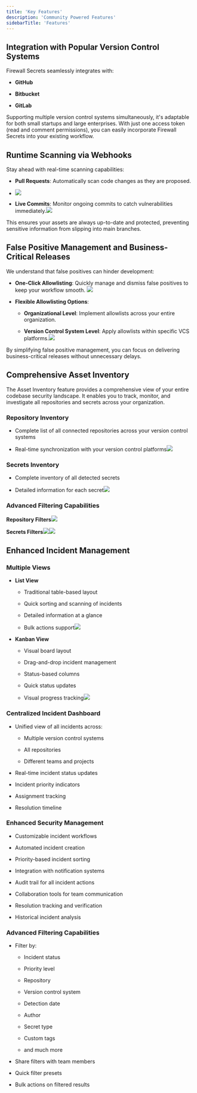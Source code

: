 ```yaml
---
title: 'Key Features'
description: 'Community Powered Features'
sidebarTitle: 'Features'
---
```


## **Integration with Popular Version Control Systems**

Firewall Secrets seamlessly integrates with:

* **GitHub**

* **Bitbucket**

* **GitLab**

Supporting multiple version control systems simultaneously, it's adaptable for both small startups and large enterprises. With just one access token (read and comment permissions), you can easily incorporate Firewall Secrets into your existing workflow.

## **Runtime Scanning via Webhooks**

Stay ahead with real-time scanning capabilities:

* **Pull Requests**: Automatically scan code changes as they are proposed.&#x20;

* ![](Screenshot2024-12-11at1.40.44PM.png)

* **Live Commits**: Monitor ongoing commits to catch vulnerabilities immediately.![](Screenshot2024-12-11at1.41.30PM.png)

This ensures your assets are always up-to-date and protected, preventing sensitive information from slipping into main branches.

## **False Positive Management and Business-Critical Releases**

We understand that false positives can hinder development:

* **One-Click Allowlisting**: Quickly manage and dismiss false positives to keep your workflow smooth. ![](Screenshot2024-12-11at1.42.03PM.png)

* **Flexible Allowlisting Options**:

  * **Organizational Level**: Implement allowlists across your entire organization.

  * **Version Control System Level**: Apply allowlists within specific VCS platforms.![](Screenshot2024-12-11at1.43.28PM.png)

By simplifying false positive management, you can focus on delivering business-critical releases without unnecessary delays.

## **Comprehensive Asset Inventory**

The Asset Inventory feature provides a comprehensive view of your entire codebase security landscape. It enables you to track, monitor, and investigate all repositories and secrets across your organization.

### Repository Inventory

* Complete list of all connected repositories across your version control systems

* Real-time synchronization with your version control platforms![](Screenshot2024-12-11at1.52.26PM.png)

### &#x20;Secrets Inventory

* Complete inventory of all detected secrets

* Detailed information for each secret![](Screenshot2024-12-11at1.52.47PM.png)

### Advanced Filtering Capabilities

**Repository Filters**![](Screenshot2024-12-11at1.49.54PM.png)

**Secrets Filters**![](Screenshot2024-12-11at1.50.42PM.png)![](Screenshot2024-12-11at1.50.55PM.png)

## Enhanced Incident Management

### Multiple Views

* **List View**

  * Traditional table-based layout

  * Quick sorting and scanning of incidents

  * Detailed information at a glance

  * Bulk actions support![](Screenshot2024-12-11at1.59.26PM.png)

* **Kanban View**

  * Visual board layout

  * Drag-and-drop incident management

  * Status-based columns

  * Quick status updates

  * Visual progress tracking![](Screenshot2024-12-11at1.59.34PM.png)

### Centralized Incident Dashboard

* Unified view of all incidents across:

  * Multiple version control systems

  * All repositories

  * Different teams and projects

* Real-time incident status updates

* Incident priority indicators

* Assignment tracking

* Resolution timeline

### Enhanced Security Management

* Customizable incident workflows

* Automated incident creation

* Priority-based incident sorting

* Integration with notification systems

* Audit trail for all incident actions

* Collaboration tools for team communication

* Resolution tracking and verification

* Historical incident analysis

### Advanced Filtering Capabilities

* Filter by:

  * Incident status

  * Priority level

  * Repository

  * Version control system

  * Detection date

  * Author

  * Secret type

  * Custom tags

  * and much more

* Share filters with team members

* Quick filter presets

* Bulk actions on filtered results